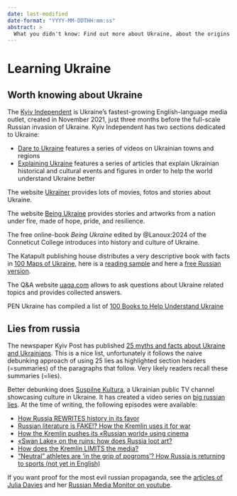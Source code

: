 ```yaml
---
date: last-modified
date-format: "YYYY-MM-DDTHH:mm:ss"
abstract: > 
  What you didn't know: Find out more about Ukraine, about the origins of Europe and about Russian lies
---
```


# Learning Ukraine {.unnumbered #sec-intro-trueukraine}

## Worth knowing about Ukraine

The [Kyiv Independent](https://kyivindependent.com) is Ukraine’s fastest-growing English-language media outlet, created in November 2021, just three months before the full-scale Russian invasion of Ukraine. Kyiv Independent has two sections dedicated to Ukraine:

- [Dare to Ukraine](https://kyivindependent.com/dare-to-ukraine/) features a series of videos on Ukrainian towns and regions
- [Explaining Ukraine](https://kyivindependent.com/tag/explaining-ukraine/) features a series of articles that explain Ukrainian historical and cultural events and figures in order to help the world understand Ukraine better

The website [Ukraїner](https://www.ukrainer.net/en/) provides lots of movies, fotos and stories about Ukraine. 

The website [Being Ukraine](https://beingukraine.org/) provides stories and artworks from a nation under fire, made of hope, pride, and resilience.

The free online-book *Being Ukraine* edited by @Lanoux:2024 of the Conneticut College introduces into history and culture of Ukraine. 

The Katapult publishing house distributes a very descriptive book with facts in [100 Maps of Ukraine](https://katapult-verlag.de/programm/100-maps-about-ukraine), here is a [reading sample](https://katapult-verlag.de/media/pages/programm/100-maps-about-ukraine/f96cd1e954-1680001508/100_maps_about_ukraine_english_extract.pdf) and here a [free Russian version](https://www.katapult-shop.de/media/1a/0b/98/1692016540/100-Karten-uber-die-Ukraine_russisch.pdf).

The Q&A website [uaqa.com](https://uaqa.com.ua/en/) allows to ask questions about Ukraine related topics and provides collected answers.

PEN Ukraine has compiled a list of [100 Books to Help Understand Ukraine](https://pen.org.ua/en/100-knyzhok-yaki-dopomozhut-zrozumity-ukrayinu)


## Lies from russia

The newspaper Kyiv Post has published [25 myths and facts about Ukraine and Ukrainians](https://archive.kyivpost.com/article/guide/ukraine-politics/25-myths-and-facts-about-ukraine-and-ukrainians-421341.html). This is a nice list, unfortunately it follows the naive debunking approach of using 25 lies as highlighted section headers (=summaries) of the paragraphs that follow. Very likely readers recall these summaries (=lies). 

Better debunking does [Suspilne Kultura](https://en.wikipedia.org/wiki/Suspilne_Kultura), a Ukrainian public TV channel showcasing culture in Ukraine. It has created a video series on [big russian lies](https://www.youtube.com/@SuspilneKultura/search?query=BIG%20RUSSIAN%20LIES). At the time of writing, the following episodes were available:

- [How Russia REWRITES history in its favor](https://youtu.be/x4_ZsqmkuK4?feature=shared)
- [Russian literature is FAKE!? How the Kremlin uses it for war](https://youtu.be/lyCypK6yOl0?feature=shared)
- [How the Kremlin pushes its «Russian world» using cinema](https://youtu.be/KZTwhjCzgs8?feature=shared)
- [«Swan Lake» on the ruins: how does Russia loot art?](https://youtu.be/Ts_aW9zIiBY?feature=shared)
- [How does the Kremlin LIMITS the media?](https://youtu.be/8YI8FGBf_Yc?feature=shared)
- [“Neutral” athletes are ‘in the grip of pogroms’? How Russia is returning to sports (not yet in English)](https://youtu.be/Na4hu0olADg?feature=shared)

If you want proof for the most evil russian propaganda, see the [articles of Julia Davies](http://www.juliadavisnews.com/articles/) and her [Russian Media Monitor on youtube](https://www.youtube.com/@russianmediamonitor).
